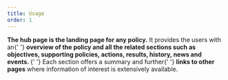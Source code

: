 ```yaml
---
title: Usage
order: 1
---
```



<Paragraph size="lead">
  <strong>The hub page is the landing page for any policy.</strong> It provides
  the users with an{' '}
  <strong>
    overview of the policy and all the related sections such as objectives,
    supporting policies, actions, results, history, news and events.
  </strong>{' '}
  Each section offers a summary and further{' '}
  <strong>links to other pages</strong> where information of interest is
  extensively available.
</Paragraph>
